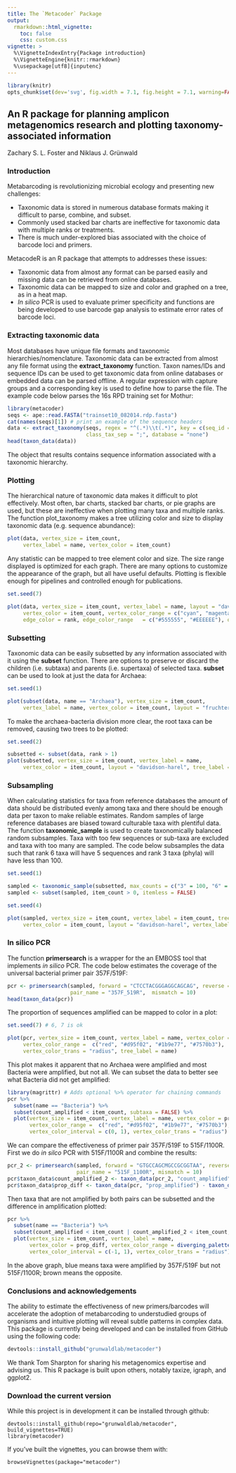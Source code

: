 ```yaml
---
title: The `Metacoder` Package
output: 
  rmarkdown::html_vignette:
    toc: false
    css: custom.css
vignette: >
  %\VignetteIndexEntry{Package introduction}
  %\VignetteEngine{knitr::rmarkdown}
  %\usepackage[utf8]{inputenc}
---
```


```r
library(knitr)
opts_chunk$set(dev='svg', fig.width = 7.1, fig.height = 7.1, warning=FALSE, message=FALSE)
```

## An R package for planning amplicon metagenomics research and plotting taxonomy-associated information

Zachary S. L. Foster and Niklaus J. Grünwald

### Introduction 

Metabarcoding is revolutionizing microbial ecology and presenting new challenges:

* Taxonomic data is stored in numerous database formats making it difficult to parse, combine, and subset.
* Commonly used stacked bar charts are ineffective for taxonomic data with multiple ranks or treatments.
* There is much under-explored bias associated with the choice of barcode loci and primers.

MetacodeR is an R package that attempts to addresses these issues:

* Taxonomic data from almost any format can be parsed easily and missing data can be retrieved from online databases.
* Taxonomic data can be mapped to size and color and graphed on a tree, as in a heat map.
* *In silico* PCR is used to evaluate primer specificity and functions are being developed to use barcode gap analysis to estimate error rates of barcode loci.

### Extracting taxonomic data

Most databases have unique file formats and taxonomic hierarchies/nomenclature.
Taxonomic data can be extracted from almost any file format using the **extract_taxonomy** function.
Taxon names/IDs and sequence IDs can be used to get taxonomic data from online databases or embedded data can be parsed offline.
A regular expression with capture groups and a corresponding key is used to define how to parse the file.
The example code below parses the 16s RPD training set for Mothur:

```r
library(metacoder)
seqs <- ape::read.FASTA("trainset10_082014.rdp.fasta")
cat(names(seqs)[1]) # print an example of the sequence headers
data <- extract_taxonomy(seqs, regex = "^(.*)\\t(.*)", key = c(seq_id = "item_info", "class_name"),
                         class_tax_sep = ";", database = "none")
head(taxon_data(data))
```

The object that results contains sequence information associated with a taxonomic hierarchy.

### Plotting

The hierarchical nature of taxonomic data makes it difficult to plot effectively.
Most often, bar charts, stacked bar charts, or pie graphs are used, but these are ineffective when plotting many taxa and multiple ranks.
The function plot_taxonomy makes a tree utilizing color and size to display taxonomic data (e.g. sequence abundance):

```r
plot(data, vertex_size = item_count, 
     vertex_label = name, vertex_color = item_count)
```

Any statistic can be mapped to tree element color and size.
The size range displayed is optimized for each graph.
There are many options to customize the appearance of the graph, but all have useful defaults.
Plotting is flexible enough for pipelines and controlled enough for publications. 

```r
set.seed(7)
```

```r
plot(data, vertex_size = item_count, vertex_label = name, layout = "davidson-harel",
     vertex_color = item_count, vertex_color_range = c("cyan", "magenta", "green"),
     edge_color = rank, edge_color_range   = c("#555555", "#EEEEEE"), overlap_avoidance = 0.5)
```

### Subsetting

Taxonomic data can be easily subsetted by any information associated with it using the **subset** function.
There are options to preserve or discard the children (i.e. subtaxa) and parents (i.e. supertaxa) of selected taxa.
**subset** can be used to look at just the data for Archaea:

```r
set.seed(1)
```

```r
plot(subset(data, name == "Archaea"), vertex_size = item_count, 
     vertex_label = name, vertex_color = item_count, layout = "fruchterman-reingold")
```

To make the archaea-bacteria division more clear, the root taxa can be removed, causing two trees to be plotted:

```r
set.seed(2)
```

```r
subsetted <- subset(data, rank > 1)
plot(subsetted, vertex_size = item_count, vertex_label = name,
     vertex_color = item_count, layout = "davidson-harel", tree_label = name)
```


### Subsampling

When calculating statistics for taxa from reference databases the amount of data should be distributed evenly among taxa and there should be enough data per taxon to make reliable estimates.
Random samples of large reference databases are biased toward culturable taxa with plentiful data.
The function **taxonomic_sample** is used to create taxonomically balanced random subsamples.
Taxa with too few sequences or sub-taxa are excluded and taxa with too many are sampled.
The code below subsamples the data such that rank 6 taxa will have 5 sequences and rank 3 taxa (phyla) will have less than 100. 

```r
set.seed(1)
```

```r
sampled <- taxonomic_sample(subsetted, max_counts = c("3" = 100, "6" = 5), min_counts = c("6" = 5))
sampled <- subset(sampled, item_count > 0, itemless = FALSE) 
```

```r
set.seed(4)
```

```r
plot(sampled, vertex_size = item_count, vertex_label = item_count, tree_label = name,
     vertex_color = item_count, layout = "davidson-harel", vertex_label_max = 100)
```


### In silico PCR

The function **primersearch** is a wrapper for the an EMBOSS tool that implements *in silico* PCR.
The code below estimates the coverage of the universal bacterial primer pair 357F/519F: 

```r
pcr <- primersearch(sampled, forward = "CTCCTACGGGAGGCAGCAG", reverse = "GWATTACCGCGGCKGCTG",
                    pair_name = "357F_519R",  mismatch = 10)
head(taxon_data(pcr))
```

The proportion of sequences amplified can be mapped to color in a plot:

```r
set.seed(7) # 6, 7 is ok
```

```r
plot(pcr, vertex_size = item_count, vertex_label = name, vertex_color = prop_amplified,
     vertex_color_range =  c("red", "#d95f02", "#1b9e77", "#7570b3"),
     vertex_color_trans = "radius", tree_label = name)
```

This plot makes it apparent that no Archaea were amplified and most Bacteria were amplified, but not all.
We can subset the data to better see what Bacteria did not get amplified:

```r
library(magrittr) # Adds optional %>% operator for chaining commands
pcr %>%
  subset(name == "Bacteria") %>%
  subset(count_amplified < item_count, subtaxa = FALSE) %>% 
  plot(vertex_size = item_count, vertex_label = name, vertex_color = prop_amplified,
       vertex_color_range =  c("red", "#d95f02", "#1b9e77", "#7570b3"),
       vertex_color_interval = c(0, 1), vertex_color_trans = "radius")
```

We can compare the effectiveness of primer pair 357F/519F to 515F/1100R.
First we do *in silco* PCR with 515F/1100R and combine the results:

```r
pcr_2 <- primersearch(sampled, forward = "GTGCCAGCMGCCGCGGTAA", reverse = "AGGGTTGCGCTCGTTG",
                      pair_name = "515F_1100R", mismatch = 10)
pcr$taxon_data$count_amplified_2 <- taxon_data(pcr_2, "count_amplified")
pcr$taxon_data$prop_diff <- taxon_data(pcr, "prop_amplified") - taxon_data(pcr_2, "prop_amplified")
```

Then taxa that are not amplified by both pairs can be subsetted and the difference in amplification plotted:

```r
pcr %>%
  subset(name == "Bacteria") %>%
  subset(count_amplified < item_count | count_amplified_2 < item_count, subtaxa = FALSE) %>%
  plot(vertex_size = item_count, vertex_label = name,
       vertex_color = prop_diff, vertex_color_range = diverging_palette(),
       vertex_color_interval = c(-1, 1), vertex_color_trans = "radius")
```

In the above graph, blue means taxa were amplified by 357F/519F but not 515F/1100R; brown means the opposite.


### Conclusions and acknowledgements

The ability to estimate the effectiveness of new primers/barcodes will accelerate the adoption of metabarcoding to understudied groups of organisms and intuitive plotting will reveal subtle patterns in complex data.
This package is currently being developed and can be installed from GitHub using the following code:

```r
devtools::install_github("grunwaldlab/metacoder")
```

We thank Tom Sharpton for sharing his metagenomics expertise and advising us.
This R package is built upon others, notably taxize, igraph, and ggplot2.


### Download the current version

While this project is in development it can be installed through github:

    devtools::install_github(repo="grunwaldlab/metacoder", build_vignettes=TRUE)
    library(metacoder)

If you've built the vignettes, you can browse them with:

    browseVignettes(package="metacoder")

